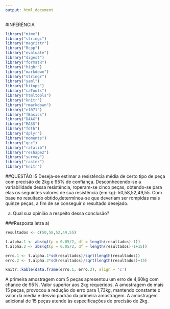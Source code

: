 ---
output: html_document
---
#INFERÊNCIA
```{r, include=FALSE}
library("mime")
library("stringi")
library("magrittr") 
library("Rcpp")
library("evaluate")
library("digest")
library("formatR")
library("highr")
library("markdown")
library("stringr")
library("yaml")
library("bitops")
library("caTools")
library("htmltools")
library("knitr")
library("rmarkdown")
library("e1071")
library("fBasics")
library("DAAG")
library("MASS")
library("fdth")
library("dplyr")
library("moments")
library("qcc")
library("rafalib")
library("reshape2")
library("survey")
library("raster")
library("knitr")
```

##QUESTÃO I5
Deseja-se estimar a resistência média de certo tipo de peça com precisão de 2kg e 95% de confiança. Desconhecendo-se a variabilidade dessa resistência, roperam-se cinco peças, obtendo-se para elas os seguintes valores de sua resistência (em kg): 50,58,52,49,55. Com base no resultado obtido,determinou-se que deveriam ser rompidas mais quinze peças, a fim de se conseguir o resultado desejado.

a) Qual sua opinião a respeito dessa conclusão?

###Resposta letra a)
```{r}
resultados <- c(50,58,52,49,55)

t.alpha.1 <- abs(qt(p = 0.05/2, df = length(resultados)-1))
t.alpha.2 <- abs(qt(p = 0.05/2, df = length(resultados)-1+15))

erro.1 <- t.alpha.1*sd(resultados)/sqrt(length(resultados))
erro.2 <- t.alpha.2*sd(resultados)/sqrt(length(resultados)+15)

knitr::kable(data.frame(erro.1, erro.2), align = 'c')
```

A primeira amostragem com 5 peças apresentou um erro de 4,60kg com chance de 95%. Valor superior aos 2kg requeridos. A amostragem de mais 15 peças, provocou a redução do erro para 1,73kg, mantendo constante o valor da média e desvio padrão da primeira amostragem. A amostragem adicional de 15 peças atende às especificações de precisão de 2kg.